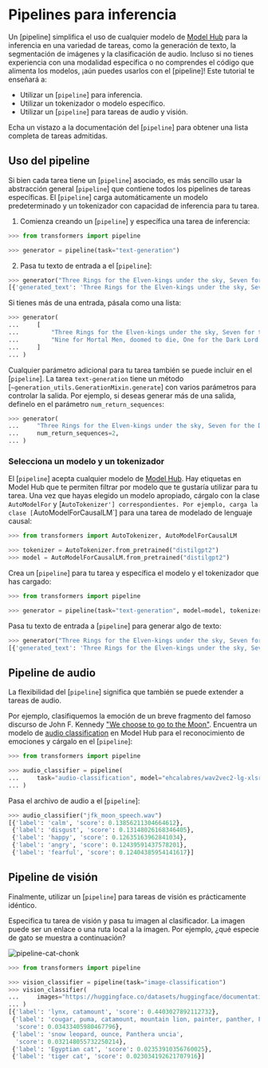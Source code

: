 <!--Copyright 2022 The HuggingFace Team. All rights reserved.

Licensed under the Apache License, Version 2.0 (the "License"); you may not use this file except in compliance with
the License. You may obtain a copy of the License at

http://www.apache.org/licenses/LICENSE-2.0

Unless required by applicable law or agreed to in writing, software distributed under the License is distributed on
an "AS IS" BASIS, WITHOUT WARRANTIES OR CONDITIONS OF ANY KIND, either express or implied. See the License for the
specific language governing permissions and limitations under the License.
-->

# Pipelines para inferencia

Un [pipeline] simplifica el uso de cualquier modelo de [Model Hub](https://huggingface.co/models) para la inferencia en una variedad de tareas, como la generación de texto, la segmentación de imágenes y la clasificación de audio. Incluso si no tienes experiencia con una modalidad específica o no comprendes el código que alimenta los modelos, ¡aún puedes usarlos con el [pipeline]! Este tutorial te enseñará a:

* Utilizar un [`pipeline`] para inferencia.
* Utilizar un tokenizador o modelo específico.
* Utilizar un [`pipeline`] para tareas de audio y visión.

<Tip>

Echa un vistazo a la documentación del [`pipeline`] para obtener una lista completa de tareas admitidas.

</Tip>

## Uso del pipeline

Si bien cada tarea tiene un [`pipeline`] asociado, es más sencillo usar la abstracción general [`pipeline`] que contiene todos los pipelines de tareas específicas. El [`pipeline`] carga automáticamente un modelo predeterminado y un tokenizador con capacidad de inferencia para tu tarea.

1. Comienza creando un [`pipeline`] y específica una tarea de inferencia:

```py
>>> from transformers import pipeline

>>> generator = pipeline(task="text-generation")
```

2. Pasa tu texto de entrada a el [`pipeline`]:

```py
>>> generator("Three Rings for the Elven-kings under the sky, Seven for the Dwarf-lords in their halls of stone")
[{'generated_text': 'Three Rings for the Elven-kings under the sky, Seven for the Dwarf-lords in their halls of stone, Seven for the Iron-priests at the door to the east, and thirteen for the Lord Kings at the end of the mountain'}]
```

Si tienes más de una entrada, pásala como una lista:

```py
>>> generator(
...     [
...         "Three Rings for the Elven-kings under the sky, Seven for the Dwarf-lords in their halls of stone",
...         "Nine for Mortal Men, doomed to die, One for the Dark Lord on his dark throne",
...     ]
... )
```

Cualquier parámetro adicional para tu tarea también se puede incluir en el [`pipeline`]. La tarea `text-generation` tiene un método [`~generation_utils.GenerationMixin.generate`] con varios parámetros para controlar la salida. Por ejemplo, si deseas generar más de una salida, definelo en el parámetro `num_return_sequences`:

```py
>>> generator(
...     "Three Rings for the Elven-kings under the sky, Seven for the Dwarf-lords in their halls of stone",
...     num_return_sequences=2,
... )
```

### Selecciona un modelo y un tokenizador

El [`pipeline`] acepta cualquier modelo de [Model Hub](https://huggingface.co/models). Hay etiquetas en Model Hub que te permiten filtrar por modelo que te gustaría utilizar para tu tarea. Una vez que hayas elegido un modelo apropiado, cárgalo con la clase `AutoModelFor` y [`AutoTokenizer'] correspondientes. Por ejemplo, carga la clase [`AutoModelForCausalLM`] para una tarea de modelado de lenguaje causal:

```py
>>> from transformers import AutoTokenizer, AutoModelForCausalLM

>>> tokenizer = AutoTokenizer.from_pretrained("distilgpt2")
>>> model = AutoModelForCausalLM.from_pretrained("distilgpt2")
```

Crea un [`pipeline`] para tu tarea y específica el modelo y el tokenizador que has cargado:

```py
>>> from transformers import pipeline

>>> generator = pipeline(task="text-generation", model=model, tokenizer=tokenizer)
```

Pasa tu texto de entrada a [`pipeline`] para generar algo de texto:

```py
>>> generator("Three Rings for the Elven-kings under the sky, Seven for the Dwarf-lords in their halls of stone")
[{'generated_text': 'Three Rings for the Elven-kings under the sky, Seven for the Dwarf-lords in their halls of stone, Seven for the Dragon-lords (for them to rule in a world ruled by their rulers, and all who live within the realm'}]
```

## Pipeline de audio

La flexibilidad del [`pipeline`] significa que también se puede extender a tareas de audio.

Por ejemplo, clasifiquemos la emoción de un breve fragmento del famoso discurso de John F. Kennedy ["We choose to go to the Moon"](https://en.wikipedia.org/wiki/We_choose_to_go_to_the_Moon). Encuentra un modelo de [audio classification](https://huggingface.co/models?pipeline_tag=audio-classification) en Model Hub para el reconocimiento de emociones y cárgalo en el [`pipeline`]:

```py
>>> from transformers import pipeline

>>> audio_classifier = pipeline(
...     task="audio-classification", model="ehcalabres/wav2vec2-lg-xlsr-en-speech-emotion-recognition"
... )
```

Pasa el archivo de audio a el [`pipeline`]:

```py
>>> audio_classifier("jfk_moon_speech.wav")
[{'label': 'calm', 'score': 0.13856211304664612},
 {'label': 'disgust', 'score': 0.13148026168346405},
 {'label': 'happy', 'score': 0.12635163962841034},
 {'label': 'angry', 'score': 0.12439591437578201},
 {'label': 'fearful', 'score': 0.12404385954141617}]
```

## Pipeline de visión

Finalmente, utilizar un [`pipeline`] para tareas de visión es prácticamente idéntico.

Especifica tu tarea de visión y pasa tu imagen al clasificador. La imagen puede ser un enlace o una ruta local a la imagen. Por ejemplo, ¿qué especie de gato se muestra a continuación?

![pipeline-cat-chonk](https://huggingface.co/datasets/huggingface/documentation-images/resolve/main/pipeline-cat-chonk.jpeg)

```py
>>> from transformers import pipeline

>>> vision_classifier = pipeline(task="image-classification")
>>> vision_classifier(
...     images="https://huggingface.co/datasets/huggingface/documentation-images/resolve/main/pipeline-cat-chonk.jpeg"
... )
[{'label': 'lynx, catamount', 'score': 0.4403027892112732},
 {'label': 'cougar, puma, catamount, mountain lion, painter, panther, Felis concolor',
  'score': 0.03433405980467796},
 {'label': 'snow leopard, ounce, Panthera uncia',
  'score': 0.032148055732250214},
 {'label': 'Egyptian cat', 'score': 0.02353910356760025},
 {'label': 'tiger cat', 'score': 0.023034192621707916}]
```
